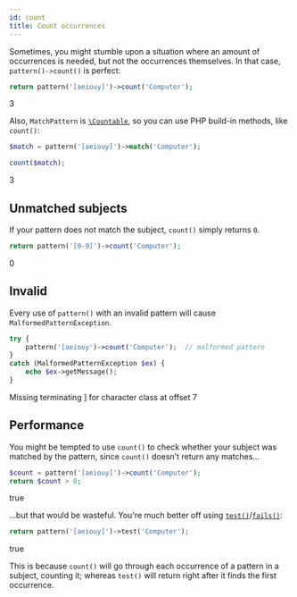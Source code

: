 ```yaml
---
id: count
title: Count occurrences
---
```




Sometimes, you might stumble upon a situation where an amount of occurrences is needed, but not the occurrences
themselves. In that case, `pattern()->count()` is perfect:

```php
return pattern('[aeiouy]')->count('Computer');
```
<Result>3</Result>

Also, `MatchPattern` is [`\Countable`], so you can use PHP build-in methods, like `count()`:


```php
$match = pattern('[aeiouy]')->match('Computer');

count($match);
```

<Result>3</Result>

## Unmatched subjects

If your pattern does not match the subject, `count()` simply returns `0`.

```php
return pattern('[0-9]')->count('Computer');
```
<Result>0</Result>

## Invalid

Every use of `pattern()` with an invalid pattern will cause `MalformedPatternException`.
```php
try {
    pattern('[aeiouy')->count('Computer');  // malformed pattern
}
catch (MalformedPatternException $ex) {
    echo $ex->getMessage();
}
```
<Result text>Missing terminating ] for character class at offset 7</Result>

## Performance

You might be tempted to use `count()` to check whether your subject was matched by the pattern, since `count()` doesn't
return any matches...

```php
$count = pattern('[aeiouy]')->count('Computer');
return $count > 0;
````
<Result>true</Result>

...but that would be wasteful. You're much better off using
[`test()`](match.mdx#test-a-subject)/[`fails()`](match.mdx#test-a-subject):

```php
return pattern('[aeiouy]')->test('Computer');
```
<Result>true</Result>

This is because `count()` will go through each occurrence of a pattern in a subject, counting it; whereas `test()`
will return right after it finds the first occurrence.

[`\Countable`]: https://www.php.net/manual/en/class.countable.php
[`preg_match()`]: https://www.php.net/manual/en/function.preg-match.php
[`preg_match_all()`]: https://www.php.net/manual/en/function.preg-match-all.php
[`test()`]: match.mdx#test-a-subject
[`fails()`]: match.mdx#test-a-subject
[PHP `preg` methods]: https://www.php.net/manual/en/ref.pcre.php
